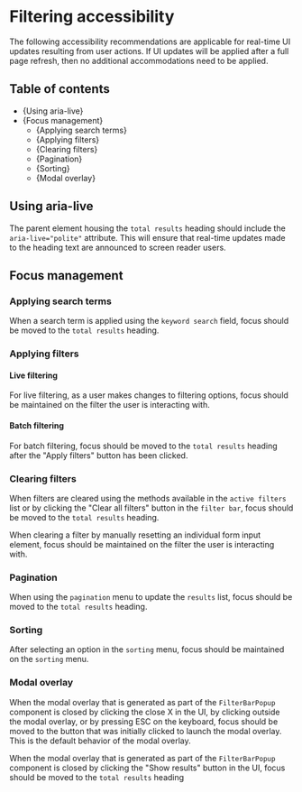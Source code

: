 

<Meta title="Style Guide/Filtering/Accessibility" />

# Filtering accessibility

The following accessibility recommendations are applicable for real-time UI
updates resulting from user actions. If UI updates will be applied after a full
page refresh, then no additional accommodations need to be applied.

## Table of contents

- {<Link href="#aria-live" target="_self">Using aria-live</Link>}
- {<Link href="#focus-management" target="_self">Focus management</Link>}
  - {<Link href="#applying-search-terms" target="_self">Applying search terms</Link>}
  - {<Link href="#applying-filters" target="_self">Applying filters</Link>}
  - {<Link href="#clearing-filters" target="_self">Clearing filters</Link>}
  - {<Link href="#pagination" target="_self">Pagination</Link>}
  - {<Link href="#sorting" target="_self">Sorting</Link>}
  - {<Link href="#modal-overlay" target="_self">Modal overlay</Link>}

## Using aria-live

The parent element housing the `total results` heading should include the
`aria-live="polite"` attribute. This will ensure that real-time updates made to
the heading text are announced to screen reader users.

## Focus management

### Applying search terms

When a search term is applied using the `keyword search` field, focus should be moved
to the `total results` heading.

### Applying filters

#### Live filtering

For live filtering, as a user makes changes to filtering options, focus should
be maintained on the filter the user is interacting with.

#### Batch filtering

For batch filtering, focus should be moved to the `total results` heading after
the "Apply filters" button has been clicked.

### Clearing filters

When filters are cleared using the methods available in the `active filters`
list or by clicking the "Clear all filters" button in the `filter bar`, focus
should be moved to the `total results` heading.

When clearing a filter by manually resetting an individual form input element,
focus should be maintained on the filter the user is interacting with.

### Pagination

When using the `pagination` menu to update the `results` list, focus should be moved
to the `total results` heading.

### Sorting

After selecting an option in the `sorting` menu, focus should be maintained on
the `sorting` menu.

### Modal overlay

When the modal overlay that is generated as part of the `FilterBarPopup`
component is closed by clicking the close X in the UI, by clicking outside the
modal overlay, or by pressing ESC on the keyboard, focus should be moved to the
button that was initially clicked to launch the modal overlay. This is the
default behavior of the modal overlay.

When the modal overlay that is generated as part of the `FilterBarPopup`
component is closed by clicking the "Show results" button in the UI, focus
should be moved to the `total results` heading
